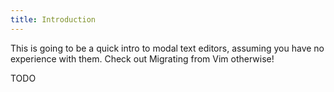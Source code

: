 ```yaml
---
title: Introduction
---
```


This is going to be a quick intro to modal text editors, assuming you have no experience with them. Check out Migrating from Vim otherwise!

TODO

